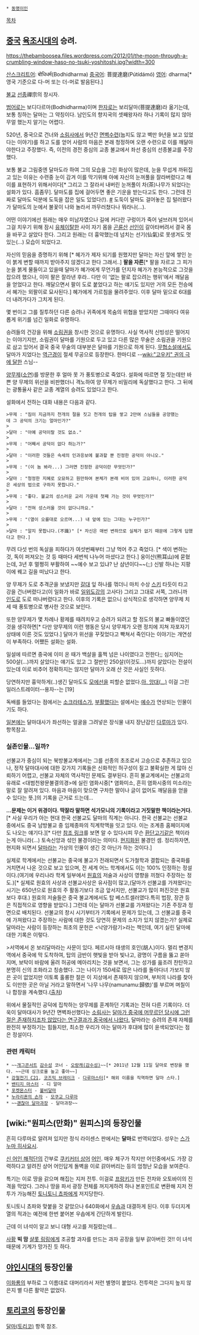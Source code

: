  * [[동명이인]]

[[목차]]

== [[중국]] [[육조시대]]의 승려. ==
https://thebamboosea.files.wordpress.com/2012/01/the-moon-through-a-crumbling-window-haso-no-tsuki-yoshitoshi.jpg?width=300

[[산스크리트어]]: बोधिधर्म(Bodhidharma)
[[중국어]]: 菩提達磨(Pútídámó)
[[영어]]: dharma[* 영국 기준으로 다-머 또는 더-머로 발음된다.]

[[불교]] [[선종]]禪宗의 창시자.

[[범어]]로는 보디다르마(Bodhidharma)이며 [[한자]]로는 보리달마(菩提達磨)라 옮기는데, 보통 칭하는 달마는 그 약칭이다. 남인도의 향지국의 셋째왕자라 하나 기록이 많지 않아 무얼 했는지 알기는 어렵다.

520년, 중국으로 건너와 [[소림사]]에서 9년간 [[면벽수련]](눕지도 않고 벽만 9년을 보고 있었다는 이야기)를 하고 도를 얻어 사람의 마음은 본래 청정하며 오랜 수련으로 이를 깨달아야한다고 주장했다. 즉, 이전의 경전 중심의 교종 불교에서 좌선 중심의 선종불교를 주장했다. 

보통 불교 그림중엔 달마도라 하여 그의 모습을 그린 화상이 많은데, 눈을 무섭게 까뒤집고 있는 이유는 수련중 눈이 감겨 이를 막기위해 아예 자신의 눈꺼풀을 잘라버렸다고 해 이를 표현하기 위해서이다[* 그리고 그 잘라서 내버린 눈꺼풀이 차(茶)나무가 되었다는 설화가 있다. 흠좀무]. 달마도를 집에 걸어두면 좋은 기운을 받는다고도 한다. 그런데 진짜로 달마도 덕분에 도둑을 잡은 일도 있었다(!). [http://blog.naver.com/wm0921/150087678419 #] 도둑이 달마도 걸어놓은 집 털러왔다가 달마도의 눈에서 불꽃이 나와 놀라서 까무러쳤다나 뭐라나(...).

어떤 이야기에선 원래는 매우 미남자였으나 길에 커다란 구렁이가 죽어 널브러져 있어서 그걸 치우기 위해 잠시 [[유체이탈]]한 사이 자기 몸을 [[곤륜산]] [[선인]]이 갈아타버려서 결국 몸을 바꾸고 살았다 한다. 그리고 원래는 더 흉악했는데 넘치는 선기(仙氣)로 못생겨도 멋있는(…) 모습이 되었다고.

자신의 믿음을 증명하기 위해 [* 혜가가 제자 되기를 원했지만 달마는 자신 앞에 쌓인 눈이 붉게 변할 때까지 받아주지 않겠다고 한다 그래서..] '''팔을 자른'''[* 팔을 자르고 그 피가 눈을 붉게 물들이고 있을때 달마가 혜가에게 무언가를 던지자 혜가가 본능적으로 그것을 잡으려 했으나, 이미 팔은 잘라낸 후라.. 다만 이 '없는 팔로 잡으려는 행위'에서 깨달음을 얻었다고 한다. 깨달으면서 팔이 도로 붙었다고 하는 얘기도 있지만 거의 모든 전승에서 혜가는 외팔이로 묘사된다.] 혜가에게 가르침을 물려주었다. 이후 달마 밑으로 6대를 더 내려가다가 그치게 된다.

몇 번이고 그를 질투하던 다른 승려나 귀족에게 목숨의 위협을 받았지만 그때마다 여유롭게 위기를 넘긴 일화로 유명하다. 

승려들의 건강을 위해 [[소림권]]을 창시한 것으로 유명하다. 사실 역사적 신빙성은 떨어지는 이야기지만, 소림권이 달마를 기원으로 두고 있고 다른 많은 무술은 소림권을 기원으로 삼고 있어서 결국 중국 무술의 대부분은 달마를 기원으로 하게 된다. [[무협소설]]에서도 달마가 지었다는 [[역근경]]이 절세 무공으로 등장한다. 한마디로 --[[wiki:"고우키" 권의 극에 달한]] 스님--

[[양무제]]([[소연]])를 방문한 후 얼마 못 가 풍토병으로 죽었다. 설화에 따르면 절 짓는데만 바쁜 양 무제의 위선을 비판했더니 격노하여 양 무제가 비밀리에 독살했다고 한다. 그 뒤에는 광통율사 같은 교종 계열의 승려도 있었다고 한다.

설화에서 전하는 대화 내용은 다음과 같다.

 >무제 : "짐이 지금까지 천개의 절을 짓고 천개의 탑을 쌓고 2만여 스님들을 공양했는데 그 공덕의 크기는 얼마인가?"
 >
 >달마 : "아예 공덕이랄 것도 없소."
 >
 >무제 : "어째서 공덕이 없다 하는가?" 
 >
 >달마 : "이러한 것들은 속세의 인과응보에 불과할 뿐 진정한 공덕이 아니오." 
 >
 >무제 : "(이 놈 봐라...) 그러면 진정한 공덕이란 무엇인가?"
 >
 >달마 : "청정한 지혜로 오묘하고 원만하여 본체가 본래 비어 있어 고요하니, 이러한 공덕은 세상의 법으로 구하지 못합니다." 
 >
 >무제 : "좋다. 불교의 성스러운 교리 가운데 첫째 가는 것이 무엇인가?" 
 >
 >달마 : "전혀 성스러울 것이 없다니까요." 
 >
 >무제 : "(열이 오를대로 오르며...) 내 앞에 있는 그대는 누구인가?" 
 >
 >달마 : "알지 못합니다.(不識)" [* 자신은 매번 변하므로 실체가 없기 때문에 그렇게 답했다고 한다.]

무려 다섯 번의 독살을 피하다가 여섯번째부터 그냥 먹어 주고 죽었다. [* 색이 변하는 것, 독이 퍼져오는 것 등 때마다 세번씩 나누어 마셨다고 한다.] 웅이산(熊耳山)에 묻혔는데, 3년 후 멀쩡히 부활하여 ~~예수 보고 있냐? 난 삼년이다~~(;;) 신발 하나는 지팡이에 꿰고 길을 떠났다고 한다. 

양 무제가 도로 추격군을 보냈지만 [[갈대]] 잎 하나를 꺾더니 마치 수상 [[스키]] 타듯이 타고 강을 건너버렸다고(이 일화가 바로 [[일위도강]]의 고사다) 그리고 그대로 서쪽, 그러니까 [[인도]]로 도로 떠나버렸다고 한다. 이후의 기록은 없으니 상식적으로 생각하면 양무제 치세 때 풍토병으로 병사한 것으로 보인다. 

또한 양무제가 몇 차례나 황제를 때려치우고 승려가 되려고 할 정도의 불교 빠돌이였던 것을 생각하면[* 다만 양무제의 이런 행동은 당시 양무제가 오랜 정치에 지쳐 자포자기 상태에 이른 것도 있었다.] 달마가 위선을 꾸짖었다고 빡쳐서 죽인다는 이야기는 개연성이 부족하다. 어쨌든 설화는 설화.

일설에 따르면 중국에 이미 온 때가 백살을 훌쩍 넘은 나이였다고 전한다;; 심지어는 500살(...)까지 살았다는 얘기도 있고 그 절반인 250살(이것도...)까지 살았다는 전설이 있는데 이로 비추어 정확하지는 않지만 달마가 오래 산 것은 사실인 듯하다.

당연하지만 흉악하게(..)생긴 달마도도 [[모에선]]을 피할순 없었다.[http://user.chollian.net/~nineteen19/hp19/intro/data/daruma-070119.jpg 아, 앙대(...)] 
이걸 그린 일러스트레이터--용자--는 [19]

독배를 들었다는 점에서는 [[소크라테스]]가, [[부활]]했다는 설에서는 [[예수]]가 연상되는 인물이기도 하다.

[[일본]]에는 달마대사가 좌선하는 얼굴을 그려넣은 장식물 내지 장난감인 [[다루마]]가 있다. 항목참고.

=== 실존인물...일까? ===
선불교가 중심이 되는 북방불교계에서는 그를 선종의 초조로서 고승으로 추존하고 있으나, 정작 달마대사에 대한 갖가지 기록들은 신화적인 허구성이 짙고 불확실한 게 많아 신뢰하기 어렵고, 선불교 자체의 역사적인 문제도 결부된다. 흔히 불교계에서는 선불교의 유래로 <대범천왕문불결의경>에 실린 염화시중[* 염화미소, 흔히 염화시중의 미소라는 말로 잘 알려져 있다. 마음과 마음이 맞으면 구차한 말이나 글이 없어도 깨달음을 얻을 수 있다는 뜻.]의 기록을 근거로 드는데...

'''...문제는 이거 위경이다. 딱잘라 말하면 석가모니의 기록이라고 거짓말한 책이라는거다.'''[* 사실 우리가 아는 현대 한국 선불교도 달마의 직계는 아니다. 한국 선불교는 선불교 중에서도 중국 남방불교 중 임제종파의 직계학맥을 잇고 있다. 이는 조계종 홈페이지에도 나오는 얘기다.][* 다만 [http://terms.naver.com/entry.nhn?docId=570706 참조 링크]를 보면 알 수 있다시피 무슨 [[환단고기]]같은 책이라는게 아니라(...) 토속신앙과 섞인 불경이라는 의미다. [[현지화]]된 불경인 셈.  정리하자면, 현지화 되면서 [[달마]]라는 가상의 인물이 생긴 것 아닌가 하는 것이다.]

실제로 학계에서는 선불교는 중국에 불교가 전래되면서 도가철학과 결합되는 중국화를 거치면서 나온 것으로 보고 있으며, 전 세계 어느 학계에서도 이는 100% 인정하는 정설이다.(여기에 우리나라 학계 일부에서 [[원효]]의 저술과 사상이 영향을 끼쳤다 주장하는 정도.)[* 실제로 원효의 사상과 선불교사상은 유사점이 많고,(달마가 선불교를 가져왔다는 시기는 650년으로 원효의 주 활동기보다 조금 앞서지만, 선불교가 많이 퍼진것은 원효보다 후대.) 원효의 저술들은 중국 불교계에서도 탑 베스트셀러였다.특히 법장, 장관 등은 직접적으로 영향을 받았다.] 그런데 이는 달마가 선불교를 가져왔다는 기존 주장과 정면으로 배치된다. 선불교의 창시 시기부터가 기록에서 문제가 있는데, 그 선불교를 중국에 가져왔다고 주장하는 사람에 대한 것도 당연히 문제의 소지가 있지 않겠는가?
실제로 달마라는 사람이 등장하는 최초의 문헌은 <낙양가람기>라는 책인데, 여기 실린 달마에 대한 기록은 이렇다.


>서역에서 온 보리달마라는 사문이 있다. 페르시아 태생의 호인(胡人)이다. 멀리 변경지역에서 중국에 막 도착하여, 탑의 금반이 햇빛을 받아 빛나고, 광명이 구름을 뚫고 쏟아지며, 보탁이 바람에 울려 허공에 메아리치는 것을 보면서, 그는 성가를 읊조려 찬탄하고 분명히 신의 조화라고 칭송했다. 그는 나이가 150세로 많은 나라를 돌아다녀 가보지 않은 곳이 없었지만 이토록 훌륭한 절은 이 지상에서 존재하지 않으며, 부처의 나라를 찾아도 이만한 곳은 아닐 거라고 말하면서 '나무 나무(namunamu:歸依)'를 부르며 며칠이나 합장을 계속했다.([http://ob.sangha.ac.kr/club/myclub/view.php?id=353&code=69&url=7&start=30&category=&word=&viewType= 출처])


위에서 물질적인 공덕에 집착하는 양무제를 훈계하던 기록과는 전혀 다른 기록이다. 더욱이 달마대사가 9년간 면벽좌선했다는 [[소림사]]는 [http://weekly.donga.com/docs/magazine/weekly/2005/01/21/200501210500018/200501210500018_2.html 달마가 중국에 머무르던 당시에 그런 절은 존재하지조차 않았다는 연구결과가 중국에서 나왔다.] 달마라는 승려의 존재 자체를 완전히 부정하기는 힘들지만, 최소한 우리가 아는 달마가 후대에 많이 윤색되었다는 점은 정설이다.

=== 관련 캐릭터 ===
 * ~~[[개그콘서트]] [[감수성]] 코너 - [[오랑캐(감수성)]]~~[* 2011년 12월 11일 달마로 변장을 했다. ~~근데 싱크로율 높고 좋아~~]
 * [[강철전기 C21]], [[코즈믹 브레이크]] - [[다루마스터]][* 해외 이름을 직역하면 달마 스타.]
 * [[밴티지 마스터]] - 디 알마
 * [[포켓몬스터]] - [[불비달마]]
 * [[누라리횬의 손자]] - [[모쿠교 다루마]]
 * ~~[[괜찮아 달마과장]] - 달마과장~~

== [wiki:"원피스(만화)" 원피스]의 등장인물 ==
흔히 다루마로 알려져 있지만 정식 라이센스 판에서는 '''달마'''로 번역되었다.
성우는 [[스가누마 히사요시]].

[[신 어인 해적단]]의 간부로 [[쿠키커터 상어]] [[어인]]. 매우 체구가 작지만 어인중에서도 가장 강력하다고 알려진 상어 어인답게 돌벽을 이로 갉아버리는 등의 엄청난 모습을 보여준다.

특기는 이로 땅을 갉으며 해집는 지저 전투. 이걸로 [[프랑키]]가 만든 전차와 오토바이의 진격을 막았다. 그러나 땅을 파서 광장 전체를 꺼지게하려 하나 본포인트로 변환해 지저 전투가 가능해진 [[토니토니 쵸파]]에게 저지당한다. 

토니토니 쵸파와 맞붙을 것 같았으나 640화에서 [[우솝]]과 대결하게 된다. 이후 두더지계열의 적과는 예전에 한번 붙어본 우솝에게 간단하게 발린다.

근데 이 녀석이 알고 보니 대형 사고를 저질렀는데...

[[사황]] '''빅 맘''' [[샬롯 링링]]에게 조공할 과자를 만드는 과자 공장을 일부 갉아버린 것!! 이 녀석 때문에 기계가 망가진 듯 하다.

== [[야인시대]]의 등장인물 ==
[[이화룡]]의 부하로 그 이름대로 대머리라서 저런 별명이 붙었다. 전투력은 그다지 높지 않은지 별 다른 활약은 없었다.

== [[토리코(만화)|토리코]]의 등장인물 ==
[[달마(토리코)]] 항목 참조.
